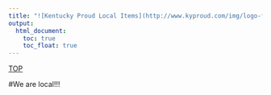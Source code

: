 ```yaml
---
title: "![Kentucky Proud Local Items](http://www.kyproud.com/img/logo-fb.jpg)"
output: 
  html_document:
    toc: true
    toc_float: true
---
```

<div id="backtop"><a href="#">TOP</a></div>

#We are local!!!